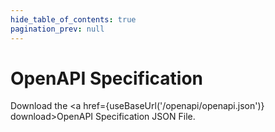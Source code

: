 ```yaml
---
hide_table_of_contents: true
pagination_prev: null
---
```




# OpenAPI Specification 

Download the <a href={useBaseUrl('/openapi/openapi.json')} download>OpenAPI Specification JSON File</a>.
